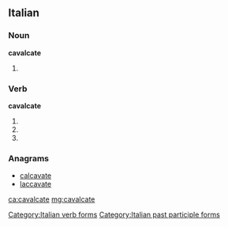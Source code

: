 ==Italian==

===Noun===
'''cavalcate''' {{f}}

# {{plural of|[[cavalcata]]|lang=it}}

===Verb===
'''cavalcate'''

# {{conjugation of|cavalcare||2|p|pres|ind|lang=it}}
# {{conjugation of|cavalcare||2|p|imp|lang=it}}
# {{form of|[[feminine|Feminine]] plural|cavalcato}}

===Anagrams===
* [[calcavate#Italian|calcavate]]
* [[laccavate#Italian|laccavate]]

[[Category:Italian verb forms]]
[[Category:Italian past participle forms]]

[[ca:cavalcate]]
[[mg:cavalcate]]